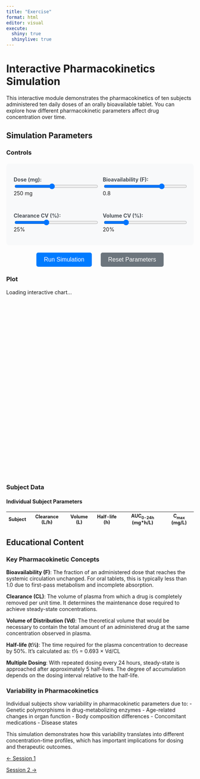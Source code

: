 ```yaml
---
title: "Exercise"
format: html
editor: visual
execute:
  shiny: true
  shinylive: true
---
```


# Interactive Pharmacokinetics Simulation

This interactive module demonstrates the pharmacokinetics of ten subjects administered ten daily doses of an orally bioavailable tablet. You can explore how different pharmacokinetic parameters affect drug concentration over time.

## Simulation Parameters

::: {.panel-tabset}

### Controls

::: {.pk-controls}
::: {.control-group}
<label for="dose-slider">Dose (mg):</label>
<input type="range" id="dose-slider" min="50" max="500" value="250" step="25">
<span id="dose-value">250</span> mg
:::

::: {.control-group}
<label for="bioavailability-slider">Bioavailability (F):</label>
<input type="range" id="bioavailability-slider" min="0.3" max="1.0" value="0.8" step="0.05">
<span id="bioavailability-value">0.8</span>
:::

::: {.control-group}
<label for="clearance-cv-slider">Clearance CV (%):</label>
<input type="range" id="clearance-cv-slider" min="10" max="50" value="25" step="5">
<span id="clearance-cv-value">25</span>%
:::

::: {.control-group}
<label for="volume-cv-slider">Volume CV (%):</label>
<input type="range" id="volume-cv-slider" min="10" max="50" value="20" step="5">
<span id="volume-cv-value">20</span>%
:::
:::

::: {.simulation-buttons}
<button id="simulate-btn" onclick="runSimulation()">Run Simulation</button>
<button id="reset-btn" onclick="resetSimulation()">Reset Parameters</button>
:::

### Plot

::: {#concentration-plot style="width: 100%; height: 500px;"}
<div id="chart-fallback">
  <p>Loading interactive chart...</p>
  <canvas id="pk-chart" width="800" height="400"></canvas>
</div>
:::

### Subject Data

::: {#subject-table}
#### Individual Subject Parameters

<table id="pk-table" class="table table-striped">
<thead>
<tr>
<th>Subject</th>
<th>Clearance (L/h)</th>
<th>Volume (L)</th>
<th>Half-life (h)</th>
<th>AUC<sub>0-24h</sub> (mg*h/L)</th>
<th>C<sub>max</sub> (mg/L)</th>
</tr>
</thead>
<tbody id="pk-table-body">
</tbody>
</table>
:::

:::

## Educational Content

### Key Pharmacokinetic Concepts

**Bioavailability (F)**: The fraction of an administered dose that reaches the systemic circulation unchanged. For oral tablets, this is typically less than 1.0 due to first-pass metabolism and incomplete absorption.

**Clearance (CL)**: The volume of plasma from which a drug is completely removed per unit time. It determines the maintenance dose required to achieve steady-state concentrations.

**Volume of Distribution (Vd)**: The theoretical volume that would be necessary to contain the total amount of an administered drug at the same concentration observed in plasma.

**Half-life (t½)**: The time required for the plasma concentration to decrease by 50%. It's calculated as: t½ = 0.693 × Vd/CL

**Multiple Dosing**: With repeated dosing every 24 hours, steady-state is approached after approximately 5 half-lives. The degree of accumulation depends on the dosing interval relative to the half-life.

### Variability in Pharmacokinetics

Individual subjects show variability in pharmacokinetic parameters due to:
- Genetic polymorphisms in drug-metabolizing enzymes
- Age-related changes in organ function
- Body composition differences
- Concomitant medications
- Disease states

This simulation demonstrates how this variability translates into different concentration-time profiles, which has important implications for dosing and therapeutic outcomes.

<style>
.pk-controls {
  display: grid;
  grid-template-columns: 1fr 1fr;
  gap: 15px;
  margin: 20px 0;
  padding: 20px;
  background-color: #f8f9fa;
  border-radius: 8px;
}

.control-group {
  display: flex;
  flex-direction: column;
  gap: 5px;
}

.control-group label {
  font-weight: bold;
  color: #495057;
}

.control-group input[type="range"] {
  width: 100%;
}

.simulation-buttons {
  text-align: center;
  margin: 20px 0;
}

.simulation-buttons button {
  margin: 0 10px;
  padding: 10px 20px;
  background-color: #007bff;
  color: white;
  border: none;
  border-radius: 5px;
  cursor: pointer;
  font-size: 16px;
}

.simulation-buttons button:hover {
  background-color: #0056b3;
}

#reset-btn {
  background-color: #6c757d;
}

#reset-btn:hover {
  background-color: #545b62;
}

.table {
  font-size: 0.9em;
}

@media (max-width: 768px) {
  .pk-controls {
    grid-template-columns: 1fr;
  }
}
</style>

<script>
// Global variables
let subjects = [];
let timePoints = [];
let canvas = null;
let ctx = null;

// PK Model parameters
const baseParams = {
  clearance: 5.0,      // L/h
  volume: 50.0,        // L
  ka: 1.2,             // absorption rate constant (1/h)
  dose: 250,           // mg
  bioavailability: 0.8,
  interval: 24,        // dosing interval (h)
  numDoses: 10
};

// Initialize the simulation
function initializeSimulation() {
  // Generate time points (0 to 240 hours, every 0.5 hours)
  timePoints = [];
  for (let t = 0; t <= 240; t += 0.5) {
    timePoints.push(t);
  }
  
  // Initialize canvas
  canvas = document.getElementById('pk-chart');
  if (canvas) {
    ctx = canvas.getContext('2d');
    canvas.width = 800;
    canvas.height = 400;
  }
  
  // Run initial simulation
  runSimulation();
}

// Generate subjects with variability
function generateSubjects() {
  const dose = parseFloat(document.getElementById('dose-slider')?.value || 250);
  const bioavailability = parseFloat(document.getElementById('bioavailability-slider')?.value || 0.8);
  const clearanceCV = parseFloat(document.getElementById('clearance-cv-slider')?.value || 25) / 100;
  const volumeCV = parseFloat(document.getElementById('volume-cv-slider')?.value || 20) / 100;
  
  subjects = [];
  
  for (let i = 1; i <= 10; i++) {
    // Generate individual parameters with log-normal distribution
    const clearance = baseParams.clearance * Math.exp(randomNormal() * clearanceCV);
    const volume = baseParams.volume * Math.exp(randomNormal() * volumeCV);
    const halfLife = 0.693 * volume / clearance;
    
    subjects.push({
      id: i,
      clearance: clearance,
      volume: volume,
      halfLife: halfLife,
      dose: dose,
      bioavailability: bioavailability,
      concentrations: [],
      auc: 0,
      cmax: 0
    });
  }
}

// Box-Muller transformation for normal random numbers
function randomNormal() {
  let u = 0, v = 0;
  while(u === 0) u = Math.random();
  while(v === 0) v = Math.random();
  return Math.sqrt(-2.0 * Math.log(u)) * Math.cos(2.0 * Math.PI * v);
}

// One-compartment PK model with first-order absorption and multiple dosing
function calculateConcentration(subject, time) {
  const { clearance, volume, dose, bioavailability } = subject;
  const ke = clearance / volume;  // elimination rate constant
  const ka = baseParams.ka;
  const tau = baseParams.interval;
  
  let concentration = 0;
  
  // Calculate contribution from each dose
  for (let n = 0; n < baseParams.numDoses; n++) {
    const doseTime = n * tau;
    if (time >= doseTime) {
      const timeSinceDose = time - doseTime;
      // One-compartment model with first-order absorption
      const conc = (dose * bioavailability * ka / volume) * 
                   (Math.exp(-ke * timeSinceDose) - Math.exp(-ka * timeSinceDose)) / 
                   (ka - ke);
      concentration += conc;
    }
  }
  
  return Math.max(0, concentration);
}

// Run the simulation
function runSimulation() {
  generateSubjects();
  
  // Calculate concentrations for each subject
  subjects.forEach(subject => {
    subject.concentrations = timePoints.map(time => calculateConcentration(subject, time));
    
    // Calculate AUC for first 24 hours (steady-state)
    const startIdx = timePoints.findIndex(t => t >= 216); // Day 9 start
    const endIdx = timePoints.findIndex(t => t >= 240);   // Day 10 end
    if (startIdx !== -1 && endIdx !== -1) {
      subject.auc = trapezoidalRule(
        timePoints.slice(startIdx, endIdx), 
        subject.concentrations.slice(startIdx, endIdx)
      );
    }
    
    // Find Cmax in steady-state period
    if (startIdx !== -1 && endIdx !== -1) {
      subject.cmax = Math.max(...subject.concentrations.slice(startIdx, endIdx));
    }
  });
  
  // Update chart and table
  drawChart();
  updateTable();
}

// Trapezoidal rule for AUC calculation
function trapezoidalRule(timeArray, concArray) {
  let auc = 0;
  for (let i = 1; i < timeArray.length; i++) {
    const dt = timeArray[i] - timeArray[i-1];
    const avgConc = (concArray[i] + concArray[i-1]) / 2;
    auc += dt * avgConc;
  }
  return auc;
}

// Simple canvas-based chart drawing
function drawChart() {
  if (!ctx || !canvas) return;
  
  // Clear canvas
  ctx.clearRect(0, 0, canvas.width, canvas.height);
  
  // Chart dimensions
  const margin = { top: 40, right: 40, bottom: 60, left: 80 };
  const width = canvas.width - margin.left - margin.right;
  const height = canvas.height - margin.top - margin.bottom;
  
  // Find scales
  const maxTime = Math.max(...timePoints);
  const maxConc = Math.max(...subjects.flatMap(s => s.concentrations));
  
  // Draw background
  ctx.fillStyle = '#f8f9fa';
  ctx.fillRect(margin.left, margin.top, width, height);
  
  // Draw grid lines
  ctx.strokeStyle = '#e9ecef';
  ctx.lineWidth = 1;
  for (let i = 0; i <= 10; i++) {
    const x = margin.left + (i / 10) * width;
    const y = margin.top + (i / 10) * height;
    
    // Vertical lines
    ctx.beginPath();
    ctx.moveTo(x, margin.top);
    ctx.lineTo(x, margin.top + height);
    ctx.stroke();
    
    // Horizontal lines
    ctx.beginPath();
    ctx.moveTo(margin.left, y);
    ctx.lineTo(margin.left + width, y);
    ctx.stroke();
  }
  
  // Draw axes
  ctx.strokeStyle = '#000';
  ctx.lineWidth = 2;
  ctx.beginPath();
  ctx.moveTo(margin.left, margin.top);
  ctx.lineTo(margin.left, margin.top + height);
  ctx.lineTo(margin.left + width, margin.top + height);
  ctx.stroke();
  
  // Draw concentration profiles
  const colors = [
    '#FF6384', '#36A2EB', '#FFCE56', '#4BC0C0', '#9966FF',
    '#FF9F40', '#FF6B6B', '#4ECDC4', '#45B7D1', '#FFA07A'
  ];
  
  subjects.forEach((subject, subjectIndex) => {
    ctx.strokeStyle = colors[subjectIndex % colors.length];
    ctx.lineWidth = 2;
    ctx.beginPath();
    
    let firstPoint = true;
    for (let i = 0; i < timePoints.length; i++) {
      const x = margin.left + (timePoints[i] / maxTime) * width;
      const y = margin.top + height - (subject.concentrations[i] / maxConc) * height;
      
      if (firstPoint) {
        ctx.moveTo(x, y);
        firstPoint = false;
      } else {
        ctx.lineTo(x, y);
      }
    }
    ctx.stroke();
  });
  
  // Add labels
  ctx.fillStyle = '#000';
  ctx.font = '14px Arial';
  
  // X-axis label
  ctx.textAlign = 'center';
  ctx.fillText('Time (hours)', margin.left + width/2, canvas.height - 10);
  
  // Y-axis label
  ctx.save();
  ctx.translate(20, margin.top + height/2);
  ctx.rotate(-Math.PI/2);
  ctx.textAlign = 'center';
  ctx.fillText('Concentration (mg/L)', 0, 0);
  ctx.restore();
  
  // Title
  ctx.textAlign = 'center';
  ctx.font = 'bold 16px Arial';
  ctx.fillText('Plasma Concentration-Time Profiles for 10 Subjects', canvas.width/2, 25);
  
  // Add axis ticks and values
  ctx.font = '12px Arial';
  ctx.textAlign = 'center';
  
  // X-axis ticks
  for (let i = 0; i <= 10; i++) {
    const x = margin.left + (i / 10) * width;
    const timeValue = (i / 10) * maxTime;
    ctx.fillText(Math.round(timeValue), x, margin.top + height + 20);
  }
  
  // Y-axis ticks
  ctx.textAlign = 'right';
  for (let i = 0; i <= 5; i++) {
    const y = margin.top + height - (i / 5) * height;
    const concValue = (i / 5) * maxConc;
    ctx.fillText(concValue.toFixed(1), margin.left - 10, y + 4);
  }
}

// Update the subjects table
function updateTable() {
  const tbody = document.getElementById('pk-table-body');
  if (!tbody) return;
  
  tbody.innerHTML = '';
  
  subjects.forEach(subject => {
    const row = tbody.insertRow();
    row.innerHTML = `
      <td>${subject.id}</td>
      <td>${subject.clearance.toFixed(2)}</td>
      <td>${subject.volume.toFixed(1)}</td>
      <td>${subject.halfLife.toFixed(1)}</td>
      <td>${subject.auc.toFixed(1)}</td>
      <td>${subject.cmax.toFixed(2)}</td>
    `;
  });
}

// Reset parameters to defaults
function resetSimulation() {
  const elements = ['dose-slider', 'bioavailability-slider', 'clearance-cv-slider', 'volume-cv-slider'];
  const defaults = [250, 0.8, 25, 20];
  
  elements.forEach((id, index) => {
    const element = document.getElementById(id);
    if (element) {
      element.value = defaults[index];
    }
  });
  
  updateSliderValues();
  runSimulation();
}

// Update slider value displays
function updateSliderValues() {
  const updates = [
    { slider: 'dose-slider', display: 'dose-value' },
    { slider: 'bioavailability-slider', display: 'bioavailability-value' },
    { slider: 'clearance-cv-slider', display: 'clearance-cv-value' },
    { slider: 'volume-cv-slider', display: 'volume-cv-value' }
  ];
  
  updates.forEach(update => {
    const slider = document.getElementById(update.slider);
    const display = document.getElementById(update.display);
    if (slider && display) {
      display.textContent = slider.value;
    }
  });
}

// Initialize when DOM is loaded
document.addEventListener('DOMContentLoaded', function() {
  // Add event listeners to sliders
  ['dose-slider', 'bioavailability-slider', 'clearance-cv-slider', 'volume-cv-slider'].forEach(id => {
    const slider = document.getElementById(id);
    if (slider) {
      slider.addEventListener('input', updateSliderValues);
    }
  });
  
  // Initialize the simulation
  updateSliderValues();
  setTimeout(initializeSimulation, 100);  // Small delay to ensure DOM is ready
});
</script>

::::: {.d-flex .justify-content-between .border-top .pt-4 .mt-4}
<div>

[← Session 1](index.qmd){.btn .btn-outline-primary}

</div>

<div>

[Session 2 →](../session_02/index.qmd){.btn .btn-outline-primary}

</div>
:::::
